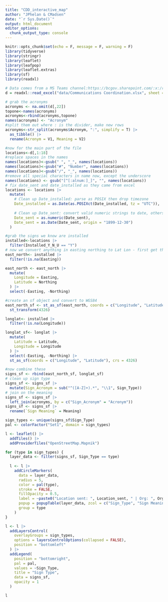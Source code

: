 ```yaml
---
title: "CDD_interactive_map"
author: "JPhelan & CMadsen"
date: "`r Sys.Date()`"
output: html_document
editor_options: 
  chunk_output_type: console
---
```


```r
knitr::opts_chunk$set(echo = F, message = F, warning = F)
library(tidyverse)
library(stringr)
library(leaflet)
library(leafpop)
library(leaflet.extras)
library(sf)
library(readxl)
```

```r
# Data comes from a MS Teams channel:https://bcgov.sharepoint.com/:x:/r/teams/09848/_layouts/15/Doc2.aspx?action=edit&sourcedoc=%7B6cc00403-e9e7-4d2a-8a96-1632bd9f1b65%7D&wdOrigin=TEAMS-MAGLEV.teamsSdk_ns.rwc&wdExp=TEAMS-TREATMENT&wdhostclicktime=1749076020640&web=1&ovuser=6fdb5200-3d0d-4a8a-b036-d3685e359adc%2CChris.Madsen%40gov.bc.ca&clickparams=eyJBcHBOYW1lIjoiVGVhbXMtRGVza3RvcCIsIkFwcFZlcnNpb24iOiI0OS8yNTA3MDMxODgwNiIsIkhhc0ZlZGVyYXRlZFVzZXIiOmZhbHNlfQ%3D%3D
d = readxl::read_excel("data/Communications Coordination.xlsx", sheet = "All signage locations BC", skip = 1)
```

```r
# grab the acronyms
acronyms <- na.omit(d[,22])
topone<-names(acronyms)
acronyms<-rbind(acronyms,topone)
names(acronyms) <- "Acronym"
#split them out where : is the divider, make new rows
acronyms<-str_split(acronyms$Acronym, ":", simplify = T) |> 
  as_tibble() |> 
  rename(Acronym = V1, Meaning = V2)

#now for the main part of the file
locations<-d[,1:18]
#replace spaces in the names
names(locations)<-gsub(" ", "_", names(locations))
names(locations)<-gsub("#", "Number", names(locations))
names(locations)<-gsub("/", "_", names(locations))
#remove all special characters in name now, except the underscore
names(locations) <- gsub("[^[:alnum:]_]", "", names(locations))
# fix date_sent and date_installed as they came from excel
locations <- locations |>
  mutate(
    # Clean up Date_installed: parse as POSIX then drop timezone
    Date_installed = as.Date(as.POSIXct(Date_installed, tz = "UTC")),
    
    # Clean up Date_sent: convert valid numeric strings to date, others to NA
    Date_sent = as.numeric(Date_sent),
    Date_sent = as.Date(Date_sent, origin = "1899-12-30")
  )

#grab the signs we know are installed
installed<-locations |>
  filter(Installed_Y_N_U == "Y")
# now we convert anything in easting northing to Lat Lon - first get the ones with easting northing
east_north<- installed |>
  filter(!is.na(Easting))

east_north <- east_north |>
  mutate(
    Longitude = Easting,
    Latitude = Northing
  ) |>
  select(-Easting, -Northing)

#create an sf object and convert to WGS84
east_north_sf <- st_as_sf(east_north, coords = c("Longitude", "Latitude"), crs = 32611) |>
  st_transform(4326)

longlat<- installed |>
  filter(!is.na(Longitude))

longlat_sf<- longlat |>
  mutate(
    Latitude = Latitude,
    Longitude = Longitude
  ) |>
  select(-Easting, -Northing) |>
  st_as_sf(coords = c("Longitude", "Latitude"), crs = 4326)

#now combine these
signs_sf <- rbind(east_north_sf, longlat_sf)
# clean up sign type
signs_sf <- signs_sf |>
  mutate(Sign_Acronym = sub("^([A-Z]+).*", "\\1", Sign_Type))
# join on the meaning
signs_sf <- signs_sf |>
  left_join(acronyms, by = c("Sign_Acronym" = "Acronym"))
signs_sf <- signs_sf |>
  rename(`Sign Meaning` = Meaning)
```

```r

sign_types <- unique(signs_sf$Sign_Type)
pal <- colorFactor("Set1", domain = sign_types)

l <- leaflet() |>
  addTiles() |>
  addProviderTiles("OpenStreetMap.Mapnik")

for (type in sign_types) {
  layer_data <- filter(signs_sf, Sign_Type == type)
  
  l <- l |>
    addCircleMarkers(
      data = layer_data,
      radius = 5,
      color = pal(type),
      stroke = FALSE,
      fillOpacity = 0.5,
      label = ~paste0("Location sent: ", Location_sent, " | Org: ", Org),
      popup = popupTable(layer_data, zcol = c("Sign_Type", "Sign Meaning",  "Location_sent", "Org", "Date_installed", "Waterbody")),
      group = type
    )
}

l <- l |>
  addLayersControl(
    overlayGroups = sign_types,
    options = layersControlOptions(collapsed = FALSE),
    position = "bottomleft"
  ) |>
  addLegend(
    position = "bottomright",
    pal = pal,
    values = ~Sign_Type,
    title = "Sign Type",
    data = signs_sf,
    opacity = 1
  )

l
```


